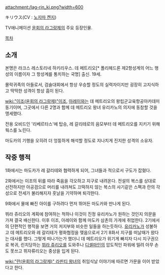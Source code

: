 attachment:/lag-rin_ki.png?width=600

キリウス(CV : [[노지마 켄지]])

TV애니메이션 [[윤회의 라그랑제]]의 주요 등장인물.

[[목차]]

== 소개 ==
본명은 라크스 레스토리네 하키리우스. 
데 메트리오[* 폴리헤드론 제2항성계의 어느 행성의 이름이자 그 항성계를 통치하는 국명] 출신. 19세.

몰락귀족의 아들로서, 검술대회에서 항상 우승할 정도의 실력자이지만
굉장히 고지식하고 딱딱한 성격이 항상 흠이 된다.

[[wiki:"이조(윤회의 라그랑제)"이조]], [[아레이]]와는 데 메트리오의 왕립군교육항공아카데미 동기이며,
그곳에서 다른 2명과 함께 데 메트리오 왕녀 유리카노의 의지에 동참할 것을 맹세했다.

전용 오비드인 '리베르타스'에 탑승,
레 갈리테로의 음모부터 데 메트리오를 지키기 위해 웍스를 노린다.

마도카의 기행을 오히려 더 엉뚱하게 해석할 정도로 지나치게 진지한 성격의 소유자.

== 작중 행적 ==
1화에서는 마도카가 레 갈리테와 협력하게 되어, 그녀들과 적으로서 구도가 잡혔다.

2화에서는 이조의 뒤를 따라 죽음을 각오하고 지구로 내려온다. 전설의 복스를 상대로 선전하지만 아공검으로 머리를 내려쳐도 끄떡하지 않는 복스의 사기같은 스펙과 란의 각성으로 전세가 불리해지자 훗날을 기약하며 퇴각한다.

9화에서 물에 빠진 아이를 구하려다 먼저 뛰어든 마도카와 만나게 된다.

뷔라 쥬리오의 계획에 참여하는 척하나 이것이 진정 유리카노가 원하는 것인지 의문을 가져 결국 배신한다. 이후 이조, 아레이와 함께 마도카 삼촌의 가게에 취업한다. 2기에서의 단편적인 행적을 보면 거의 저지부와 비슷한 일들을 하는듯하다. [[유리카노]]가 성불하고 데 메트리오와 레 갈리테가 평화협정을 맺음으로서 2기 8화서 지구를 떠날때가 왔다는 대사를 했다. 그렇게 떠나가는가 했더니 데 메트리오가 위기게 빠지자 다시 지구권으로 복귀, 린치당하는 [[뷔라 쥬리오]]를 도와주나 [[디셀마인]]의 압도적인 파워에 밀려 아무 손도 못쓰고 뷔자류리오는 중상을 입게 된다.

[[wiki:"란(윤회의 라그랑제)" 라핀티 왕녀]]의 취임식날 이야기에 따르면 가문을 이어 받았다고 한다.
